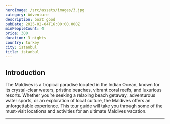 ```yaml
---
heroImage: /src/assets/images/3.jpg
category: Adventure
description: boat good
pubDate: 2025-02-04T16:00:00.000Z
minPeopleCount: 4
price: 300
duration: 3 nights
country: turkey
city: istanbul
title: istanbul
---
```


## Introduction

The Maldives is a tropical paradise located in the Indian Ocean, known for its crystal-clear waters, pristine beaches, vibrant coral reefs, and luxurious resorts. Whether you’re seeking a relaxing beach getaway, adventurous water sports, or an exploration of local culture, the Maldives offers an unforgettable experience. This tour guide will take you through some of the must-visit locations and activities for an ultimate Maldives vacation.

***
